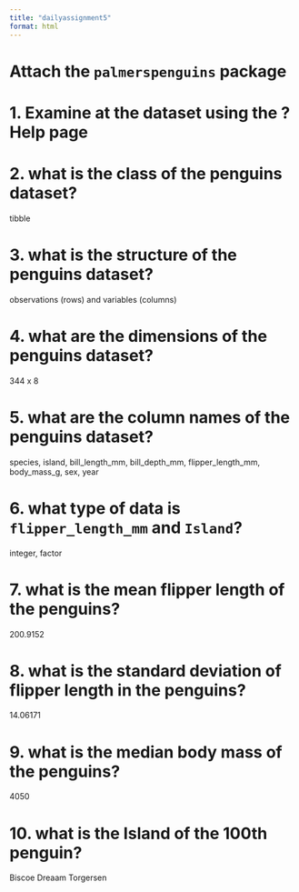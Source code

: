 ```yaml
---
title: "dailyassignment5"
format: html
---
```

# Attach the `palmerspenguins` package
# 1. Examine at the dataset using the ?Help page
# 2. what is the class of the penguins dataset?
tibble

# 3. what is the structure of the penguins dataset?
observations (rows) and variables (columns)

# 4. what are the dimensions of the penguins dataset?
344 x 8

# 5. what are the column names of the penguins dataset?
species, island, bill_length_mm, bill_depth_mm, flipper_length_mm, body_mass_g, sex, year

# 6. what type of data is `flipper_length_mm` and `Island`?
integer, factor

# 7. what is the mean flipper length of the penguins?
200.9152

# 8. what is the standard deviation of flipper length in the penguins?
14.06171

# 9. what is the median body mass of the penguins?
4050

# 10. what is the Island of the 100th penguin?
Biscoe Dreaam Torgersen
